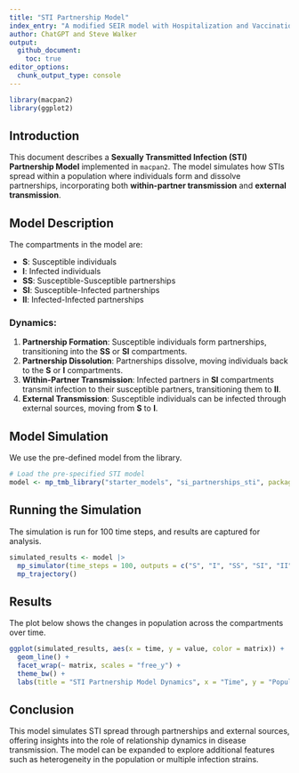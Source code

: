 ```yaml
---
title: "STI Partnership Model"
index_entry: "A modified SEIR model with Hospitalization and Vaccination"
author: ChatGPT and Steve Walker
output: 
  github_document:
    toc: true
editor_options: 
  chunk_output_type: console
---
```


```r
library(macpan2)
library(ggplot2)
```

## Introduction

This document describes a **Sexually Transmitted Infection (STI) Partnership Model** implemented in `macpan2`. The model simulates how STIs spread within a population where individuals form and dissolve partnerships, incorporating both **within-partner transmission** and **external transmission**.

## Model Description

The compartments in the model are:

- **S**: Susceptible individuals
- **I**: Infected individuals
- **SS**: Susceptible-Susceptible partnerships
- **SI**: Susceptible-Infected partnerships
- **II**: Infected-Infected partnerships

### Dynamics:

1. **Partnership Formation**: Susceptible individuals form partnerships, transitioning into the **SS** or **SI** compartments.
2. **Partnership Dissolution**: Partnerships dissolve, moving individuals back to the **S** or **I** compartments.
3. **Within-Partner Transmission**: Infected partners in **SI** compartments transmit infection to their susceptible partners, transitioning them to **II**.
4. **External Transmission**: Susceptible individuals can be infected through external sources, moving from **S** to **I**.

## Model Simulation

We use the pre-defined model from the library.

```r
# Load the pre-specified STI model
model <- mp_tmb_library("starter_models", "si_partnerships_sti", package = "macpan2")
```

## Running the Simulation

The simulation is run for 100 time steps, and results are captured for analysis.

```r
simulated_results <- model |> 
  mp_simulator(time_steps = 100, outputs = c("S", "I", "SS", "SI", "II")) |> 
  mp_trajectory()
```

## Results

The plot below shows the changes in population across the compartments over time.

```r
ggplot(simulated_results, aes(x = time, y = value, color = matrix)) +
  geom_line() +
  facet_wrap(~ matrix, scales = "free_y") +
  theme_bw() +
  labs(title = "STI Partnership Model Dynamics", x = "Time", y = "Population")
```

## Conclusion

This model simulates STI spread through partnerships and external sources, offering insights into the role of relationship dynamics in disease transmission. The model can be expanded to explore additional features such as heterogeneity in the population or multiple infection strains.
